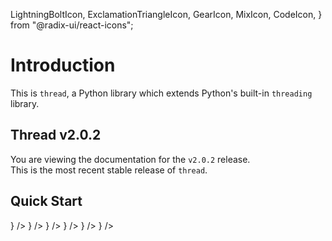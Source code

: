   LightningBoltIcon,
  ExclamationTriangleIcon,
  GearIcon,
  MixIcon,
  CodeIcon,
} from "@radix-ui/react-icons";

# Introduction

This is `thread`, a Python library which extends Python's built-in `threading` library.

## Thread v2.0.2

You are viewing the documentation for the `v2.0.2` release.<br />
This is the most recent stable release of `thread`.

## Quick Start

<Cards>
  <Card
    href="/docs/latest/installation"
    title="Installation"
    icon={<LightningBoltIcon />}
  />
  <Card
    href="/docs/latest/configuration"
    title="Configuration"
    icon={<GearIcon />}
  />
  <Card href="/docs/latest/thread-class" title="Thread" icon={<MixIcon />} />
  <Card
    href="/docs/latest/concurrent-processing"
    title="Concurrent Processing"
    icon={<MixIcon />}
  />
  <Card
    href="/docs/latest/exceptions"
    title="Exceptions"
    icon={<ExclamationTriangleIcon />}
  />
  <Card
    href="/docs/latest/command-line-interface"
    title="Command Line Interface"
    icon={<CodeIcon />}
  />
</Cards>
